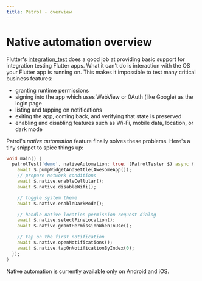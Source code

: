 ```yaml
---
title: Patrol - overview
---
```


# Native automation overview

Flutter's [integration_test][integration_test] does a good job at providing
basic support for integration testing Flutter apps. What it can't do is
interaction with the OS your Flutter app is running on. This makes it impossible
to test many critical business features:

- granting runtime permissions
- signing into the app which uses WebView or 0Auth (like Google) as the login
  page
- listing and tapping on notifications
- exiting the app, coming back, and verifying that state is preserved
- enabling and disabling features such as Wi-Fi, mobile data, location, or dark
  mode

Patrol's _native automation_ feature finally solves these problems. Here's a
tiny snippet to spice things up:

```dart title="integration_test/demo_test.dart"
void main() {
  patrolTest('demo', nativeAutomation: true, (PatrolTester $) async {
    await $.pumpWidgetAndSettle(AwesomeApp());
    // prepare network conditions
    await $.native.enableCellular();
    await $.native.disableWifi();

    // toggle system theme
    await $.native.enableDarkMode();

    // handle native location permission request dialog
    await $.native.selectFineLocation();
    await $.native.grantPermissionWhenInUse();

    // tap on the first notification
    await $.native.openNotifications();
    await $.native.tapOnNotificationByIndex(0);
  });
}
```

<Info>Native automation is currently available only on Android and iOS.</Info>

<Tweet id="1592464714227142658" />

<Tweet id="1592464714227142658" />

<Tweet id="1600058780724523009" />

[integration_test]: https://github.com/flutter/flutter/tree/master/packages/integration_test

